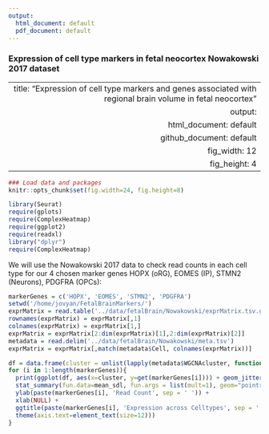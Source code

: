 ```yaml
---
output:
  html_document: default
  pdf_document: default
---
```

### Expression of cell type markers in fetal neocortex Nowakowski 2017 dataset

---
  title: "Expression of cell type markers and genes associated with regional brain volume in fetal neocortex"
output:
  html_document: default
github_document: default
fig_width: 12
fig_height: 4 
---
  
```r
### Load data and packages
knitr::opts_chunk$set(fig.width=24, fig.height=8) 

```


```r
library(Seurat)
require(gplots)
require(ComplexHeatmap)
require(ggplot2)
require(readxl)
library("dplyr")
require(ComplexHeatmap)
```

We will use the Nowakowski 2017 data to check read counts in each cell type for our 4 chosen marker genes HOPX (oRG), EOMES (IP), STMN2 (Neurons), PDGFRA (OPCs):

```r

markerGenes = c('HOPX', 'EOMES', 'STMN2', 'PDGFRA')
setwd('/home/jovyan/FetalBrainMarkers/')
exprMatrix = read.table('../data/fetalBrain/Nowakowski/exprMatrix.tsv.gz', stringsAsFactors = FALSE)
rownames(exprMatrix) = exprMatrix[,1]
colnames(exprMatrix) = exprMatrix[1,]
exprMatrix = exprMatrix[2:dim(exprMatrix)[1],2:dim(exprMatrix)[2]]
metadata = read.delim('../data/fetalBrain/Nowakowski/meta.tsv')
exprMatrix = exprMatrix[,match(metadata$Cell, colnames(exprMatrix))]

```

```r

df = data.frame(cluster = unlist(lapply(metadata$WGCNAcluster, function(x) strsplit(as.character(x), '-')[[1]][1])), HOPX = as.numeric(unlist(unname(exprMatrix['HOPX', ]))), EOMES = as.numeric(unlist(unname(exprMatrix['EOMES', ]))), STMN2 = as.numeric(unlist(unname(exprMatrix['STMN2', ]))), PDGFRA = as.numeric(unlist(unname(exprMatrix['PDGFRA', ]))))
for (i in 1:length(markerGenes)){
  print(ggplot(df, aes(x=cluster, y=get(markerGenes[i]))) + geom_jitter(size = 0.01) + 
  stat_summary(fun.data=mean_sdl, fun.args = list(mult=1), geom="pointrange", color="red") + 
  ylab(paste(markerGenes[i], 'Read Count', sep = ' ')) +
  xlab(NULL) + 
  ggtitle(paste(markerGenes[i], 'Expression across Celltypes', sep = ' ')) + 
  theme(axis.text=element_text(size=12)))
}

```



